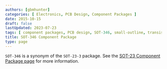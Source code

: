 ```yaml
---
authors: [gbmhunter]
categories: [ Electronics, PCB Design, Component Packages ]
date: 2015-10-15
draft: false
lastUpdated: 2023-07-23
tags: [ component packages, PCB design, SOT-346, small-outline, transistor, SC-59, SMT3 ]
title: SOT-346 Component Package
type: page
---
```



`SOT-346` is a synonym of the `SOT-23-3` package. See the [SOT-23 Component Package page](/pcb-design/component-packages/sot-23-component-package/) for more information.
